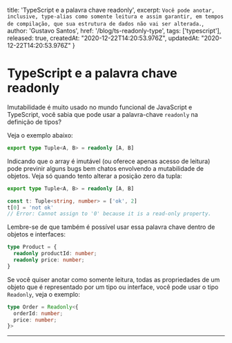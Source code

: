
  title: 'TypeScript e a palavra chave readonly',
  excerpt: `Você pode anotar, inclusive, type-alias como somente leitura e assim garantir, em tempos de compilação, que sua estrutura de dados não vai ser alterada.`,
  author: 'Gustavo Santos',
  href: '/blog/ts-readonly-type',
  tags: ['typescript'],
  released: true,
  createdAt: "2020-12-22T14:20:53.976Z",
  updatedAt: "2020-12-22T14:20:53.976Z"
}

# TypeScript e a palavra chave readonly

Imutabilidade é muito usado no mundo funcional de JavaScript e TypeScript, você sabia que pode usar a palavra-chave `readonly` na definição de tipos?

Veja o exemplo abaixo:

```ts lines=true label=/code/tuple.ts
export type Tuple<A, B> = readonly [A, B]
```

Indicando que o array é imutável (ou oferece apenas acesso de leitura) pode previnir alguns bugs bem chatos envolvendo a mutabilidade de objetos. Veja só quando tento alterar a posição zero da tupla:

```ts lines=true label=/code/tuple.ts
export type Tuple<A, B> = readonly [A, B]

const t: Tuple<string, number> = ['ok', 2]
t[0] = 'not ok'
// Error: Cannot assign to '0' because it is a read-only property.
```

Lembre-se de que também é possível usar essa palavra chave dentro de objetos e interfaces:

```ts lines=true
type Product = {
  readonly productId: number;
  readonly price: number;
}
```

Se você quiser anotar como somente leitura, todas as propriedades de um objeto que é representado por um tipo ou interface, você pode usar o tipo `Readonly`, veja o exemplo:

```ts lines=true
type Order = Readonly<{
  orderId: number;
  price: number;
}>
```

---
